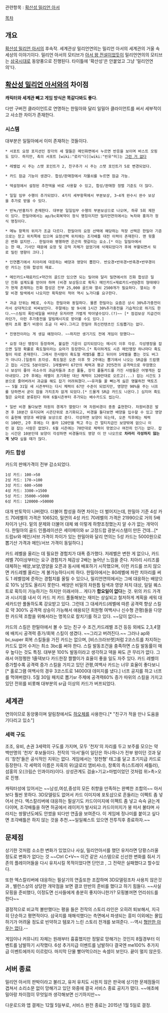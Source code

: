 관련항목 : [[확산성 밀리언 아서]]

{{{#!html
<iframe width="560" height="315" src="//www.youtube.com/embed/tWZlFozG-z8" frameborder="0" allowfullscreen></iframe>
}}}

[[목차]]

== 개요 ==
[[확산성 밀리언 아서]]의 후속작. 세계관상 밀리언연의는 밀리언 아서의 세계관의 거울 속 세상의 이야기이다.
밀리언 아서의 모티브가 [[아서 왕 전설]]이었듯이 밀리언연의의 모티브는 [[삼국시대(중국)|삼국시대]]로 동양풍으로 진행된다.
타이틀에 '확산성'은 안붙었고 그냥 '밀리언연의'다. 

== [[확산성 밀리언 아서]]와의 차이점 ==
'''캐릭터와 세계관 빼고 게임 방식은 똑같다봐도 좋다.''' 

다만 구버전 클라이언트로 연명하는 한밀아와 달리 일밀아 클라이언트를 써서 세부적이고 사소한 차이가 존재한다.

=== 시스템 ===
대부분은 일밀아에서 이미 존재하는 것들이다.

 * 서포트 요정 포지션인 장각의 세 딸들은 메인화면에서 누르면 반응을 보이며 바스트 모핑도 있다. 하지만, 촉의 서포트 [wiki:"로리"다][wiki:"빈유"미]는 [[그런 거 없다]]

 * 레벨업 시 주는 스탯 포인트가 2, 친구추가 시 주는 스탯 포인트가 5로 변경되었다. 

 * 카드 잠금 기능이 생겼다. 합성/판매창에서 자물쇠를 누르면 잠금 가능.

 * 덱설정에서 설정된 추천덱을 바로 사용할 수 있고, 합성/판매창 정렬 기준도 더 많다. 

 * 일일 임무 수행이 추가되었다. 4가지 세부항목에서 부분보상, 3~4개 완수시 완수 보상을 추가로 받을 수 있다.

 * 반녹/반홍차가 존재한다. 대부분 일일임무 수행의 부분보상으로 나오며, 하루 5회 제한이 있다. 한밀아에서는 ap/bc회복약이 정식 명칭이지만 밀리언연의에서는 녹차와 홍차가 정식 명칭이다.

 * 메뉴 항목의 위치가 조금 다르다. 한밀아의 요정 선택에 해당하는 적장 선택은 한밀아 기준으로는 창고 위치쪽에 있으며 요정선택 위치에는 조각배틀 대전 이력이 존재한다. 맨 윗줄은 변화 없지만... 한밀아와 병행하면 은근히 헷갈리는 요소.[* 이는 일밀아에서는 한 때, 기사단 때문에 요정 및 강적 자체가 없었기에 삭제되었다가 후에 부활되면서 뒤로 밀린 영향이 크다.]

 * 인연뽑기에서 치아리에 대응하는 배양과 영양이 뽑힌다. 반오경•반위경•반촉경•반무경이란 카드는 진화 합성의 재료.

 * 메인카드+재료카드+약간의 골드만 있으면 되는 밀아와 달리 밀연에서의 진화 합성은 일단 진화 설계도를 얻어야 하며 (비경 보상등으로 획득) 메인카드+재료카드+반@경의 형태에다가 현재 존재하는 진화 합성은 전부 25,000 골드와 열쇠 2500개가 필요하다. 열쇠는 주말 비경 탐색에서 나오지만 획득량이 적어 역시 노가다를 요구한다.  

 * 과금 단위는 ME로, 수치는 한밀아와 동일하다. 물론 한밀아는 요즘은 상시 30%추가충전이라서 상대적으로 비싸보인다. 주말에는 밤 9시에 1시간 30%추가충전을 기습적으로 하기도 한다.~~스팀의 폭탄세일을 버텨낸 유저라면 가볍게 막아낼수있다.(?)~~ [* 점검보상 지급건이라던가, 이런 추가충전을 알림메시지로 받아볼 수도 있다.]
 왠지 초회 뽑기 비용이 조금 더 싸다.그리고 한밀아 최신컨텐츠인 드림뽑기는 없다. 

 * 진영전이라는 게 생길 예정이다. ~~하지만 생기기도 전에 게임이 망했다~~

 * 요정 대신 맹장이 등장하며, 불길한 기운이 감지되었다는 메시지 이후 각성. 각성맹장을 잡으면 일정 확률로 흑도철이라는 요마가 등장한다.[* 특이하게도 시즌 메인맹장 하나마다 흑도철이 따로 존재한다. 그래서 한사람이 흑도철 레벨5를 뽑고 뒤이어 1레벨을 뽑는 것도 버그가 아니다.]일종의 초각성. 흑도철은 오픈 이후 첫 2주에는 뽑기에서 나오는 SR급을 드랍했고 잡는 시간도 5분이었다. 1레벨부터 67만의 체력과 평균 3만5천의 공격력으로 무장했으나 보상이 좋아 극소수의 과금자들과 초선 풀돌, 장각 풀돌카드를 가진 사람들은 어떻게든 잡아내었다. 2주 후에는 레벨이 초기화된 대신 체력이 120만대로 오르고(...) 잡는 시간도 3분으로 줄어버려서 과금을 해도 잡기 어려워졌다.~~유저들 꿀 빠는게 싫은 명불허전 액토즈~~ 5월 31일 새 시즌부터는 다시 체력이 67만 수준이 되었지만, 영양만 90%을 주는 너프를 당하면서 굳이 잡을 가치조차 없게 되었다.[* 드물게 SR급 카드도 나온다.] 심지어 흑도철은 요마로 분류된다 하여 6월시즌부터 추가되는 배수카드도 씹는다.

 * 일반 비경 돌다보면 차원의 경계가 열렸다! 며 차원비경이 종종 출현한다. 차원비경은 발견 후 10분간 유지되며 시즌단위로 초기화되고, 비경을 돌다보면 배양을 입수할 수 있고 영양이 출현해 영양과 배양을 보상으로 준다. 각성하면 보양이 되는데, 오픈 직후에는 체력이 100만, 2주 후에는 더 올라 120만을 찍고 주는 건 얼티치급인 보양밖에 없으니 이런 걸 잡는 사람은 없었다. 6월 시즌에는 70만대로 체력이 깎였으나 여전히 인기는 없다. 잡는 시간은 10분인데 보양이 각성하면 비경돌아도 영양 이 안 나오므로 '''차라리 각성하지 않는 게 낫다''' 싶을 때가 많다.

=== 카드 합성 ===
카드의 판매가격이 전부 감소되었다.
 1성 카드: 100->50
 2성 카드: 170->100
 3성 카드: 600->500
 4성 카드: 3300->1500
 5성 카드: 35000->5000
 6성 카드: 120000->50000
대개 반토막이 나버렸다. 더불어 합성을 하면 차이는 더 벌어지는데, 한밀아 기준 4성 카드 70레벨의 가격은 106520, 밀연의 4성 카드 70레벨의 가격은 21990으로 거의 5배 차이가 난다. 밑의 문제와 더불어 대체 왜 이렇게 하향조정했는지 알 수가 없는 개악이다. 한밀아의 골드 인플레이션은 세이메이와 sr 고정드랍 광분시스템이 만든 건데...[* 드랍sr와 메인/서브 가격이 차이가 있는 한밀아와 달리 연의는 5성 카드는 5000원으로 뽑기산 가격과 메인/서브 가격이 동일하다.]

카드 레벨을 올리는 데 필요한 경험치가 대폭 증가했다. 저레벨은 변한 게 없으나, 카드 레벨 70이상부터는 요구 경험치가 체감상 2배는 늘어난 느낌을 준다. 치아리 시리즈를 대체하는 배양,보양,영양을 오픈과 동시에 배포하기 시작했으며, 이런 카드를 쓰지 않으면 카드레벨 올리는 게 불가능하다시피 하다. 한밀아에서는 80레벨에 파란 치아리를 써도 1 레벨업에 준하는 경험치를 올릴 수 있으나, 밀리언연의에서는 그에 대응하는 배양으로 10% 남짓도 올리지 못한다. 배양은 비밀의 차원틈 탐색과 영양 처치 대상, 일일 퀘스트로 획득이 가능하기는 하지만 이래서야... 게다가 '''합요일이 없다'''는 것. 위의 카드 가격과 시너지를 내서 이 카드 저 카드 풀돌해보는 재미는 상실되고 철저하게 계획을 세워 대세카드만 풀돌하도록 강요받고 있다. 그런데 그 대세카드(레벨에 따른 공격력 향상 스킬로 약 300% 공격력 상승이 가능해서 애용되던 희원형 여백사나 신수형 관평)들을 다양한 카드덱 조합을 위해서라는 명목으로 칼치기를 하고 있다. ~~답이 없다~~

카드의 스킬은 한밀아에서 볼 수 있는 친구 수 조건,카드레벨 조건 등등 외에도 2,3,4열에 배치시 공격력 증가/회복 스킬이 생겼다. ~~그리고 버려진다.~~ 그러나 ap와 bc,super 회복 스킬들을 가진 카드는 없으며, [비스크라브렛]처럼 2코스트를 차지하는 카드도 없어 수저는 최소 3bc를 써야 한다.
스킬 발동조건을 충족하면 스킬 발동률이 매우 높다는 것도 특징. 대부분 100% 발동이라고 생각하고 덱을 짜도 큰 무리가 없다. 그래서 어정쩡한 1줄덱보다 카드한장 짤짤이가 효율이 좋을 일도 자주 있다. 카드 레벨이 증가할수록 공격력 증가 스킬을 가지고 있던 관평,여백사 카드는 너무 효율이 좋다보니[* 홀로그램 여백사의 경우 3코스트로 14000대 데미지를 냈다.] 너프 공지를 하고 너프를 먹여버렸다.
5월 30일 패치로 뽑기sr 주제에 공격력60% 증가 따위의 스킬을 가지고 있던 전위를 비롯해 대부분의 sr급 이상의 카드가 버프되었다.

== 세계관 ==
연의이므로 동양풍이며 알림창에서도 [[하오체]]를 사용한다.[* "친구가 적을 만나 도움을 기다리고 있소"]
=== 세력 구도 ===
조조, 유비, 손권 3세력의 구도를 가지며, 모두 '천자'의 자리를 두고 보주를 모으는 약 백만명의 '천자' 후보들이다.
전작의 '아서'들이 일단은 하나하나가 전부 왕이던 것과 달리 '창천'들은 공식적인 지위는 없다. 게임에서는 '창천형' 태그를 달고 초기지급 카드로 등장한다. 
각 세력의 이름은 자흑의 위(글로리 앰비셔너), 창록의 촉(스트레이 세틀러), 섬홍의 오(크림슨 인콰이러)이다. 상성관계도 검술>기교>마법이었던 것처럼 위>촉>오로 진행.

캐릭터성에 있어서는 ~~남성,여성,중성의 모든 취향을 만족하는 완벽한 조합의~~ 아서보다 훨씬 못하다. 3D모델링도 없어서 카드 이미지에 포토샵으로 흔들리는 이펙트 좀 넣어서 쓴다. 엑스칼리버에 대응하는 필살기도 카드이미지에 이펙트 좀 넣고 슥슥 긁는게 다이며, 조각배틀을 하면 허공에서 레이저가 발사되고 카드이미지가 붕 떠서 불타며 사라지는 쌍팔년도에도 안썼을 되다만 연출을 보여준다. 이 게임에 정나미를 붙이고 싶다면 조각배틀은 하지 않는 것을 추천.~~일일퀘스트 있으면 전투직후 종료하자.~~

 
== 문제점 ==

상기한 것처럼 소소한 변화가 있었으나 사실, 밀리언아서를 했던 유저라면 당황스러울 정도로 변화가 없다는 것 ~~Ctrl C+V~~ 이건 같은 시스템으로 신선한 변화를 줘서 기존의 플레이어들을 다시 유치시킬 목적이었다면 단언코 , 그 전략은 실패했다고 할수있다. 

또한 엑스칼리버에 대응하는 필살기의 연출또한 조잡하며 3D모델링조차 사용치 않은것과 , 밸런스상의 상당한 개악점을 보면 결코 만반의 준비를 했다고 하기 힘들다. ~~사실 모핑을 준비했다, 이정도면 신사들에게 충분히 좋지아니한가? 모핑볼꺼면 언리쉬드를 한다~~

결정적으로 비교적 볼만했다는 평을 들은 전작의 스토리 라인은 오히려 퇴보해서, 지극히 단순하고 평면적이다. 삼국지를 재해석했다는 측면에서 파생되는 흥미 이외에는 몰입하기가 어려울 정도로 빈약하고 템포가 느린 스토리 전개를 보여준다. --역시 [[확밀아|형]][[형만한 아우 없다|만한 아우는 없다]].--

게임이나 커뮤니티 자체는 원래부터 흉흉했지만 정말로 망해가는 것인지 8월경부터 이벤트를 남발하기 시작했다. 6성 추가지급 이벤트를 남발하다 결국엔 me100% 추가지급 이벤트에까지 이르렀다. 마지막 단물 빨아먹으러는 속셈이 보인다. 끝이 멀지 않은듯.



== 서버 종료 ==

밀리언 아서의 판박이라고 불리고, 유저 유치도 시원치 않은 판국에 상기한 문제점들이 겹쳐서 소리소문 없이 망해가고 있던 와중에 결국 서비스 종료 공지가 떴다. ~~애초에 밀아랑 차이점이 무엇일까 생각해보면 신기하지만~~

다운로드와 앱 결제는 12월 5일부로, 서비스 완전 종료는 2015년 1월 5일로 결정.
